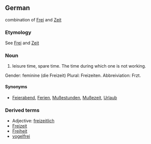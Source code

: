 ==German==
combination of [[Frei]] and [[Zeit]]
===Etymology===
See [[Frei]] and [[Zeit]]

===Noun===
# leisure time, spare time. The time during which one is not working.
Gender: feminine (die Freizeit)
Plural: Freizeiten.
Abbreiviation: Frzt.

====Synonyms====
*[[Feierabend]], [[Ferien]], [[Mußestunden]], [[Mußezeit]], [[Urlaub]]

===Derived terms===
* Adjective: [[freizeitlich]]
*[[Freizeit]]
*[[Freiheit]]
*[[vogelfrei]]